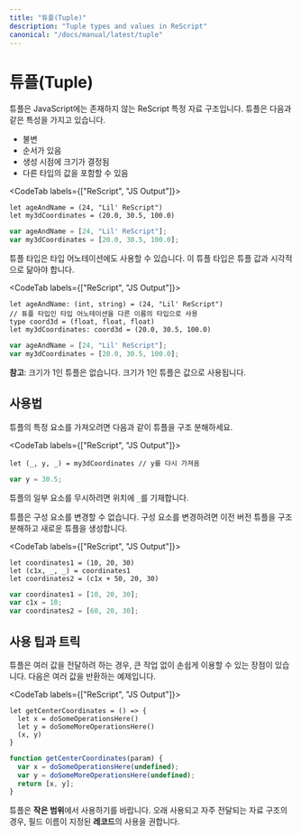 ```yaml
---
title: "튜플(Tuple)"
description: "Tuple types and values in ReScript"
canonical: "/docs/manual/latest/tuple"
---
```


<!--
# Tuple
-->
# 튜플(Tuple)

<!--
Tuples are a ReScript-specific data structure that doesn't exist in JavaScript. They are:
-->

튜플은 JavaScript에는 존재하지 않는 ReScript 특정 자료 구조입니다. 튜플은 다음과 같은 특성을 가지고 있습니다.

<!--
- immutable
- ordered
- fix-sized at creation time
- heterogeneous (can contain different types of values)
-->

- 불변
- 순서가 있음
- 생성 시점에 크기가 결정됨
- 다른 타입의 값을 포함할 수 있음

<CodeTab labels={["ReScript", "JS Output"]}>

```res example
let ageAndName = (24, "Lil' ReScript")
let my3dCoordinates = (20.0, 30.5, 100.0)
```
```js
var ageAndName = [24, "Lil' ReScript"];
var my3dCoordinates = [20.0, 30.5, 100.0];
```

</CodeTab>

<!--
Tuples' types can be used in type annotations as well. Tuple types visually resemble tuples values.
-->

튜플 타입은 타입 어노테이션에도 사용할 수 있습니다. 이 튜플 타입은 튜플 값과 시각적으로 닮아야 합니다.

<CodeTab labels={["ReScript", "JS Output"]}>

```res prelude
let ageAndName: (int, string) = (24, "Lil' ReScript")
// 튜플 타입인 타입 어노테이션을 다른 이름의 타입으로 사용
type coord3d = (float, float, float)
let my3dCoordinates: coord3d = (20.0, 30.5, 100.0)
```
```js
var ageAndName = [24, "Lil' ReScript"];
var my3dCoordinates = [20.0, 30.5, 100.0];
```
</CodeTab>

<!--
**Note**: there's no tuple of size 1. You'd just use the value itself.
-->

**참고**: 크기가 1인 튜플은 없습니다. 크기가 1인 튜플은 값으로 사용됩니다.

<!--
## Usage
-->
## 사용법

<!--
To get a specific member of a tuple, destructure it:
-->

튜플의 특정 요소를 가져오려면 다음과 같이 튜플을 구조 분해하세요.

<CodeTab labels={["ReScript", "JS Output"]}>

```res example
let (_, y, _) = my3dCoordinates // y를 다시 가져옴 
```
```js
var y = 30.5;
```

</CodeTab>

<!--
The `_` means you're ignoring the indicated members of the tuple.
-->

튜플의 일부 요소를 무시하려면 위치에 `_`를 기재합니다.

<!--
Tuples aren't meant to be updated mutatively. You'd create new ones by destructuring the old ones:
-->

튜플은 구성 요소를 변경할 수 없습니다. 구성 요소를 변경하려면 이전 버전 튜플을 구조 분해하고 새로운 튜플을 생성합니다.

<CodeTab labels={["ReScript", "JS Output"]}>

```res example
let coordinates1 = (10, 20, 30)
let (c1x, _, _) = coordinates1
let coordinates2 = (c1x + 50, 20, 30)
```
```js
var coordinates1 = [10, 20, 30];
var c1x = 10;
var coordinates2 = [60, 20, 30];
```

</CodeTab>


<!--
## Tips & Tricks
-->
## 사용 팁과 트릭

<!--
You'd use tuples in handy situations that pass around multiple values without too much ceremony. For example, to return many values:
-->

튜플은 여러 값을 전달하려 하는 경우, 큰 작업 없이 손쉽게 이용할 수 있는 장점이 있습니다. 다음은 여러 값을 반환하는 예제입니다.

<CodeTab labels={["ReScript", "JS Output"]}>

```res
let getCenterCoordinates = () => {
  let x = doSomeOperationsHere()
  let y = doSomeMoreOperationsHere()
  (x, y)
}
```
```js
function getCenterCoordinates(param) {
  var x = doSomeOperationsHere(undefined);
  var y = doSomeMoreOperationsHere(undefined);
  return [x, y];
}
```

</CodeTab>

<!--
Try to keep the usage of tuple **local**. For data structures that are long-living and passed around often, prefer a **record**, which has named fields.
-->

튜플은 **작은 범위**에서 사용하기를 바랍니다. 오래 사용되고 자주 전달되는 자료 구조의 경우, 필드 이름이 지정된 **레코드**의 사용을 권합니다. 
